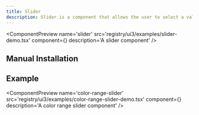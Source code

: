 ```yaml
---
title: Slider
description: Slider is a component that allows the user to select a value from a range of values.
---
```



<ComponentPreview
  name='slider'
  src='registry/ui3/examples/slider-demo.tsx'
  component={<SliderDemo />}
  description='A slider component'
/>

## Manual Installation

<ComponentSource
  src='registry/ui3/ui/slider.tsx'
  title='Slider'
  language='tsx'
/>

## Example

<ComponentPreview
  name='color-range-slider'
  src='registry/ui3/examples/color-range-slider-demo.tsx'
  component={<ColorRangeSliderDemo />}
  description='A color range slider component'
/>
